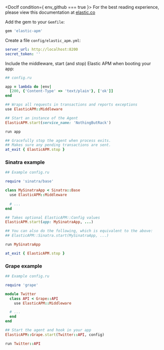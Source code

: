 



<DocIf condition={ env_github === true }>
<DocCallOut title="Note">
For the best reading experience,
please view this documentation at
[elastic.co](https://www.elastic.co/guide/en/apm/agent/ruby/current/introduction.html)
</DocCallOut>
</DocIf>

<div id="getting-started-rack"></div>

Add the gem to your `Gemfile`:

```ruby
gem 'elastic-apm'
```

Create a file `config/elastic_apm.yml`:

```yaml
server_url: http://localhost:8200
secret_token: ''
```

Include the middleware, start (and stop) Elastic APM when booting your app:

```ruby
## config.ru

app = lambda do |env|
  [200, {'Content-Type' => 'text/plain'}, ['ok']]
end

## Wraps all requests in transactions and reports exceptions
use ElasticAPM::Middleware

## Start an instance of the Agent
ElasticAPM.start(service_name: 'NothingButRack')

run app

## Gracefully stop the agent when process exits.
## Makes sure any pending transactions are sent.
at_exit { ElasticAPM.stop }
```

<div id="getting-started-sinatra"></div>

### Sinatra example

```ruby
## Example config.ru

require 'sinatra/base'

class MySinatraApp < Sinatra::Base
  use ElasticAPM::Middleware
  
  # ...
end

## Takes optional ElasticAPM::Config values
ElasticAPM.start(app: MySinatraApp, ...)

## You can also do the following, which is equivalent to the above:
## ElasticAPM::Sinatra.start(MySinatraApp, ...)

run MySinatraApp

at_exit { ElasticAPM.stop }
```

<div id="getting-started-grape"></div>

### Grape example

```ruby
## Example config.ru

require 'grape'

module Twitter
  class API < Grape::API
    use ElasticAPM::Middleware

  # ...
  end
end

## Start the agent and hook in your app
ElasticAPM::Grape.start(Twitter::API, config)

run Twitter::API

```
